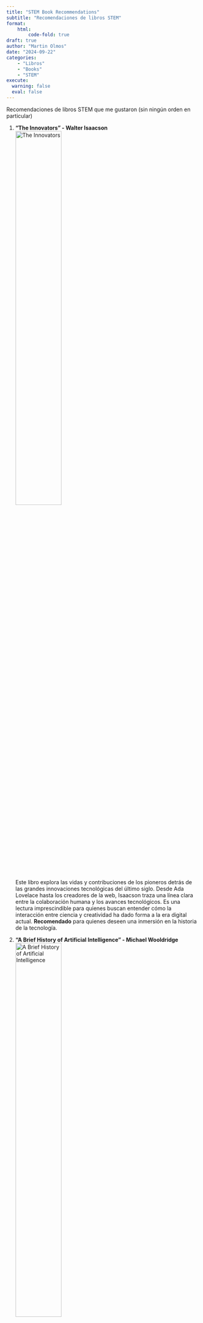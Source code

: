 ```yaml
---
title: "STEM Book Recommendations"
subtitle: "Recomendaciones de libros STEM"
format: 
    html: 
        code-fold: true
draft: true
author: "Martin Olmos"
date: "2024-09-22"
categories:
    - "Libros"
    - "Books"
    - "STEM"
execute: 
  warning: false
  eval: false
---
```


::: {.content-visible when-profile="spanish"}

Recomendaciones de libros STEM que me gustaron (sin ningún orden en particular)

1. **"The Innovators" - Walter Isaacson**  
   ![The Innovators](walter_isaacson_the_innovators.png){width=50%}  
   Este libro explora las vidas y contribuciones de los pioneros detrás de las grandes innovaciones tecnológicas del último siglo. Desde Ada Lovelace hasta los creadores de la web, Isaacson traza una línea clara entre la colaboración humana y los avances tecnológicos. Es una lectura imprescindible para quienes buscan entender cómo la interacción entre ciencia y creatividad ha dado forma a la era digital actual. **Recomendado** para quienes deseen una inmersión en la historia de la tecnología.

2. **"A Brief History of Artificial Intelligence" - Michael Wooldridge**  
   ![A Brief History of Artificial Intelligence](michael_wooldridge_a_brief_history_of_ai.png){width=50%}  
   Wooldridge ofrece una visión accesible y bien fundamentada sobre la evolución de la IA, desde sus inicios en la década de 1950 hasta los desarrollos más recientes. Es una excelente introducción para quienes buscan un enfoque académico pero accesible sobre la historia y las implicancias éticas de la inteligencia artificial. **Recomendado** para cualquier interesado en cómo la IA ha llegado a donde está hoy.

3. **"A Brief History of Time" - Stephen W. Hawking**  
   ![A Brief History of Time](stephen_hawking_a_brief_history_of_time.png){width=50%}  
   Un clásico de la divulgación científica, este libro de Hawking plantea algunas de las preguntas más fundamentales sobre el universo: desde la naturaleza del tiempo hasta la posibilidad de universos paralelos. Aunque es conocido por su complejidad, Hawking logra presentar conceptos difíciles de una forma comprensible para el lector promedio. **Altamente recomendado** para quienes buscan expandir su comprensión del cosmos.

4. **"Weapons of Math Destruction" - Cathy O'Neil**  
   ![Weapons of Math Destruction](cathy_oneil_weapons_of_math_destruction.png){width=50%}  
   En este libro, O'Neal analiza el lado oscuro de los algoritmos y cómo, lejos de ser neutrales, pueden exacerbar las desigualdades sociales y económicas. Su crítica apunta a sistemas que impactan negativamente en sectores como la educación, las finanzas y la justicia penal. **Recomendado** para quienes están interesados en la ética de los algoritmos y el impacto social de la tecnología.

5. **"Permanent Record" - Edward Snowden**  
   ![Permanent Record](edward_snowden_permanent_record.png){width=50%}  
   Un relato fascinante desde la perspectiva de Snowden, el famoso denunciante que expuso el programa de vigilancia masiva del gobierno de EE.UU. El libro explora cuestiones clave sobre la privacidad, la seguridad digital y el poder gubernamental. **Recomendado** para quienes desean una visión crítica y personal de los temas contemporáneos de ciberseguridad y privacidad.

6. **"The Idea Factory" - Jon Gertner**  
   ![The Idea Factory](jon_gertner_the_idea_factory.png){width=50%}  
   Gertner detalla la historia del laboratorio Bell Labs, el lugar donde se inventaron algunas de las tecnologías más revolucionarias del siglo XX, como el transistor y la fibra óptica. El libro destaca cómo el entorno de colaboración fue clave para estos avances. **Recomendado** para quienes estén interesados en la historia de la innovación tecnológica.

7. **"A Mind at Play" - Jimmy Soni**  
   ![A Mind at Play](jimmy_soni_a_mind_at_play.png){width=50%}  
   Esta biografía de Claude Shannon, el padre de la teoría de la información, ofrece un relato fascinante sobre uno de los intelectuales más influyentes del siglo XX. Shannon no solo cambió la forma en que entendemos la información, sino que sentó las bases para la revolución digital. **Recomendado** para aquellos interesados en los orígenes de la teoría de la información y su impacto actual.

8. **"Everybody Lies" - Seth Stephens-Davidowitz**  
   ![Everybody Lies](seth_stephens_everybody_lies.png){width=50%}  
   Stephens-Davidowitz utiliza los datos masivos (big data) para revelar cómo las búsquedas en Google y otras fuentes online pueden mostrar lo que realmente piensan y sienten las personas. Es una lectura provocadora que desafía nuestras nociones sobre la privacidad, los prejuicios y el comportamiento humano. **Recomendado** para quienes buscan una mirada innovadora al uso de datos en la sociedad actual.

9. **"Fermat's Last Theorem" - Simon Singh**  
   ![Fermat's Last Theorem](simon_singh_fermats_last_theorem.png){width=50%}  
   Un clásico de la divulgación matemática, este libro narra la resolución del problema que mantuvo en vilo a los matemáticos durante siglos. Singh convierte esta historia en un apasionante thriller académico que combina historia, matemáticas y un desafío intelectual. **Recomendado** para aficionados a las matemáticas y a quienes disfrutan de las historias de superación intelectual.

:::

::: {.content-visible when-profile="english"}

STEM book recommendations that I enjoyed (in no particular order)

1. **"The Innovators" - Walter Isaacson**  
   ![The Innovators](walter_isaacson_the_innovators.png){width=50%}  
   This book explores the lives and contributions of the pioneers behind the great technological innovations of the last century. From Ada Lovelace to the creators of the web, Isaacson clearly connects human collaboration with technological advancement. It's a must-read for those looking to understand how the interplay between science and creativity has shaped today's digital age. **Recommended** for anyone seeking a deep dive into the history of technology.

2. **"A Brief History of Artificial Intelligence" - Michael Wooldridge**  
   ![A Brief History of Artificial Intelligence](michael_wooldridge_a_brief_history_of_ai.png){width=50%}  
   Wooldridge offers an accessible and well-researched overview of the evolution of AI, from its beginnings in the 1950s to the latest developments. It's an excellent introduction for those looking for an academic yet approachable take on the history and ethical implications of artificial intelligence. **Recommended** for anyone interested in how AI has reached its current state.

3. **"A Brief History of Time" - Stephen W. Hawking**  
   ![A Brief History of Time](stephen_hawking_a_brief_history_of_time.png){width=50%}  
   A classic in popular science, this book by Hawking poses some of the most fundamental questions about the universe: from the nature of time to the possibility of parallel universes. Though known for its complexity, Hawking manages to present difficult concepts in a way that's understandable for the average reader. **Highly recommended** for those looking to expand their understanding of the cosmos.

4. **"Weapons of Math Destruction" - Cathy O'Neil**  
   ![Weapons of Math Destruction](cathy_oneil_weapons_of_math_destruction.png){width=50%}  
   In this book, O'Neal examines the dark side of algorithms and how, far from being neutral, they can exacerbate social and economic inequalities. Her critique targets systems that negatively impact sectors like education, finance, and criminal justice. **Recommended** for those interested in the ethics of algorithms and the social impact of technology.

5. **"Permanent Record" - Edward Snowden**  
   ![Permanent Record](edward_snowden_permanent_record.png){width=50%}  
   A fascinating account from Snowden, the famous whistleblower who exposed the U.S. government's mass surveillance program. The book explores key issues about privacy, digital security, and governmental power. **Recommended** for those wanting a critical and personal view on contemporary cybersecurity and privacy issues.

6. **"The Idea Factory" - Jon Gertner**  
   ![The Idea Factory](jon_gertner_the_idea_factory.png){width=50%}  
   Gertner details the history of Bell Labs, where some of the 20th century's most revolutionary technologies, like the transistor and fiber optics, were invented. The book highlights how a collaborative environment was key to these advancements. **Recommended** for those interested in the history of technological innovation.

7. **"A Mind at Play" - Jimmy Soni**  
   ![A Mind at Play](jimmy_soni_a_mind_at_play.png){width=50%}  
   This biography of Claude Shannon, the father of information theory, offers a fascinating account of one of the most influential intellectuals of the 20th century. Shannon not only changed how we understand information but also laid the groundwork for the digital revolution. **Recommended** for those interested in the origins of information theory and its current impact.

8. **"Everybody Lies" - Seth Stephens-Davidowitz**  
   ![Everybody Lies](seth_stephens_everybody_lies.png){width=50%}  
   Stephens-Davidowitz uses big data to reveal how Google searches and other online sources can show what people truly think and feel. It's a provocative read that challenges our notions about privacy, biases, and human behavior. **Recommended** for those looking for an innovative take on the use of data in today's society.

9. **"Fermat's Last Theorem" - Simon Singh**  
   ![Fermat's Last Theorem](simon_singh_fermats_last_theorem.png){width=50%}  
   A classic in mathematical popular science, this book narrates the solving of the problem that stumped mathematicians for centuries. Singh turns this story into a thrilling academic mystery that combines history, mathematics, and intellectual challenge. **Recommended** for math enthusiasts and those who enjoy stories of intellectual perseverance.


:::